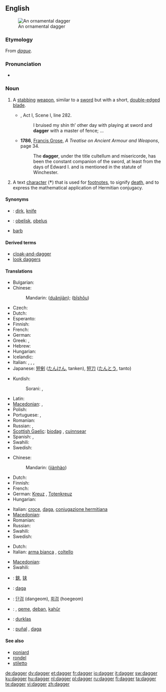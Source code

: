 {{wikipedia|dab=dagger (disambiguation)|dagger}}
==English==
[[Image:Dagger_India_Louvre_MR13434.jpg|thumb|An ornamental dagger]]

===Etymology===
From {{etyl|fro}} ''[[dague]]''.

===Pronunciation===
* {{rhymes|æɡə(r)}}

===Noun===
{{en-noun}}

# {{context|weapon}}  A [[stab]]bing [[weapon]], similar to a [[sword]] but with a short, [[double-edged]] [[blade]].
#* {{RQ:Shakespeare Wives}}, Act I, Scene I, line 282.
#*: I bruised my shin th’ other day with playing at sword and '''dagger''' with a master of fence; ...
#* '''1786''', [[w:Francis Grose|Francis Grose]], ''A Treatise on Ancient Armour and Weapons'', page 34.
#*: The '''dagger''', under the title cultellum and misericorde, has been the constant companion of the sword, at least from the days of Edward I. and is mentioned in the statute of Winchester.
# A text [[character]] ('''†''') that is used for [[footnote]]s, to signify [[death]], and to express the mathematical application of Hermitian conjugacy.

====Synonyms====
* {{italbrac|stabbing weapon}}: [[dirk]], [[knife]]
* {{italbrac|text character}}: [[obelisk]], [[obelus]]
* {{italbrac|anything that causes pain like a dagger}} [[barb]]

====Derived terms====
* [[cloak-and-dagger]]
* [[look daggers]]

====Translations====
{{trans-top|a stabbing weapon}}
* Bulgarian: {{t+|bg|кама|f|sc=Cyrl}}
* Chinese:
*: Mandarin: {{zh-ts|[[短]][[劍]]|[[短]][[剑]]}} ([[duǎn]][[jiàn]]); {{zh-ts|匕首|匕首}} ([[bǐ]][[shǒu]])
* Czech: {{t+|cs|dýka|f}}
* Dutch: {{t+|nl|dolk|m}}
* Esperanto: {{t|eo|ponardo}}
* Finnish: {{t+|fi|tikari}}
* French: {{t+|fr|poignard|m}}
* German: {{t+|de|Dolch|m}}
* Greek: {{t+|el|στιλέτο|n|tr=stiléto|sc=Grek}}, {{t+|el|εγχειρίδιο|n|sc=Grek}}
* Hebrew: {{t+|he|פגיון|m|tr=pigyon|sc=Hebr}}
* Hungarian: {{t-|hu|tőr}}
* Icelandic: {{t-|is|rýtingur|m}}
* Italian: {{t-|it|daga|f}}, {{t-|it|pugnale|m}}, {{t-|it|stiletto|m}}, {{t-|it|misericordia|f}}
* Japanese: [[短剣]] ([[たんけん]], tanken), [[短刀]] ([[たんとう]], tanto)
{{trans-mid}}
* Kurdish:
*: Sorani: {{t|ku|ده‌بان|tr=deban|sc=ku-Arab}}, {{t|ku|خه‌نجه‌ر|tr=xencer|sc=ku-Arab}}
* Latin: {{t-|la|pugio|m}}
* [[Macedonian]]: {{t-|mk|бодеж|m|tr=bódež|sc=Cyrl|xs=Macedonian}},  {{t|mk|кама|f|tr=káma|sc=Cyrl|xs=Macedonian}}
* Polish: {{t|pl|sztylet|m}}
* Portuguese: {{t+|pt|adaga|f}}, {{t+|pt|punhal|m}}
* Romanian: {{t|ro|pumnal|n}}
* Russian: {{t|ru|стилет|sc=Cyrl}}, {{t+|ru|кинжал|m|tr=kinžál|sc=Cyrl}}
* [[Scottish Gaelic]]: [[biodag]] {{f}}, [[cuinnsear]] {{m}}
* Spanish: {{t-|es|daga|f}},  {{t-|es|puñal|m}}
* Swahili: {{t|sw|nyambuo|xs=Swahili}}
* Swedish: {{t+|sv|dolk|c}}
{{trans-bottom}}

{{trans-top|a text character}}
* Chinese:
*: Mandarin: {{zh-ts|[[劍]][[號]]|[[剑]][[号]]}} ([[jiàn]][[hào]])
* Dutch: {{t+|nl|kruis|n}}
* Finnish: {{t+|fi|risti}}
* French: {{t+|fr|croix|f}}
* German: [[Kreuz]] {{n}}, [[Totenkreuz]]
* Hungarian: {{t+|hu|kereszt}}
{{trans-mid}}
* Italian: [[croce]], [[daga]], [[coniugazione hermitiana]] {{m}}
* [[Macedonian]]: {{t-|mk|крст|m|tr=k'rst|sc=Cyrl|xs=Macedonian}}
* Romanian: {{t|ro|semn de carte|n}}
* Russian: {{t+|ru|крестик|m|tr=kr'éstik|sc=Cyrl}}
* Swahili: {{t|sw|nyambuo|xs=Swahili}}
* Swedish: {{t+|sv|kors|n}}
{{trans-bottom}}

{{trans-top|anything that causes pain like a dagger}}
* Dutch: {{t+|nl|dolk|m}}
* Italian: [[arma bianca]] {{f}}, [[coltello]] {{m}}
{{trans-mid}}
* [[Macedonian]]: {{t-|mk|бодеж|m|tr=bódež|sc=Cyrl|xs=Macedonian}}
* Swahili: {{t|sw|nyambuo|xs=Swahili}}
{{trans-bottom}}

{{checktrans-top}}
* {{ttbc|CJK Characters}}: [[鋏]], [[铗]]
* {{ttbc|Interlingua}}: [[daga]]
* {{ttbc|Korean}}: [[단검]] (dangeom), [[회검]] (hoegeom)
{{trans-mid}}
* {{ttbc|Kurdish}}: {{t|ku|xencer}} {{f}}, [[qeme]], [[deban]], [[kahûr]]
* {{ttbc|Lithuanian}}: [[durklas]] {{m}}
* {{ttbc|Spanish}}: [[puñal]] {{m}}, [[daga]] {{f}}
{{trans-bottom}}

====See also====
* [[poniard]]
* [[rondel]]
* [[stiletto]]

[[de:dagger]]
[[dv:dagger]]
[[et:dagger]]
[[fr:dagger]]
[[io:dagger]]
[[it:dagger]]
[[sw:dagger]]
[[ku:dagger]]
[[hu:dagger]]
[[nl:dagger]]
[[pl:dagger]]
[[ru:dagger]]
[[fi:dagger]]
[[ta:dagger]]
[[te:dagger]]
[[vi:dagger]]
[[zh:dagger]]